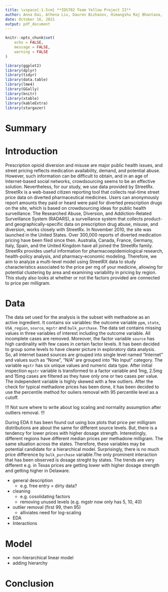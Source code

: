 ---
title: \vspace{-1.5cm} **IDS702 Team Yellow Project II**
author: Anna Dai, Athena Liu, Dauren Bizhanov, Himangshu Raj Bhantana, Moritz Wilksch
date: October 16, 2021
output: pdf_document
---

```{r setup, include=FALSE}
knitr::opts_chunk$set(
	echo = FALSE,
	message = FALSE,
	warning = FALSE
)

library(ggplot2)
library(dplyr)
library(tidyr)
library(data.table)
library(lme4)
library(GGally)
library(knitr)
library(xtable)
library(kableExtra)
library(stargazer)
```



# Summary

# Introduction
Prescription opioid diversion and misuse are major public health issues, and street pricing reflects medication availability, demand, and potential abuse. However, such information can be difficult to obtain, and in an age of Internet-based social networks, crowdsourcing seems to be an effective solution. Nevertheless, for our study, we use data provided by StreetRx. StreetRx is a web-based citizen reporting tool that collects real-time street price data on diverted pharmaceutical medicines. Users can anonymously report amounts they paid or heard were paid for diverted prescription drugs on the site, which is based on crowdsourcing ideas for public health surveillance. The Researched Abuse, Diversion, and Addiction-Related Surveillance System (RADARS), a surveillance system that collects product- and geographically-specific data on prescription drug abuse, misuse, and diversion, works closely with StreetRx. In November 2010, the site was launched in the United States. Over 300,000 reports of diverted medication pricing have been filed since then. Australia, Canada, France, Germany, Italy, Spain, and the United Kingdom have all joined the StreetRx family.
StreetRx provides useful information for pharmacoepidemiological research, health-policy analysis, and pharmacy-economic modeling. Therefore, we aim to analyze a multi-level model using StreetRX data to study characteristics associated to the price per mg of your medicine, allowing for potential clustering by area and examining variability in pricing by region. This study also looks at whether or not the factors provided are connected to price per milligram.

# Data
The data set used for the analysis is the subset with methadone as an active ingredient. It contains six variables: the outcome variable `ppm`, `state`, `USA_region`, `source`, `mgstr` and `bulk_purchase`. The data set contains missing values in three variables of interest including the outcome variable. All incomplete cases are removed. Moreover, the factor variable `source` has high cardinality with few cases in certain factor levels. It has been decided to group some levels to have clearer picture in exploratory data analysis. So, all internet based sources are grouped into single level named "Internet" and values such as "None", "N/A" are grouped into "No Input" category. The variable `mgstr` has six unique values and numeric data type. After initial inspection `mgstr` variable is transformed to a factor variable and 1mg, 2.5mg and 15mg cases are filtered as they have only one or two cases per value. The independent variable is highly skewed with a few outliers. After the check for typical methadone prices has been done, it has been decided to use the percentile method for ouliers removal with 95 percentile level as a cutoff.

!!! Not sure where to write about log scaling and normality assumption after outliers removal. !!!

During EDA it has been found out using box plots that price per milligram distributions are about the same for different source levels. But, there is a tendency for lower prices with higher dosage strength. Interestingly, different regions have different median prices per methadone milligram. The same situation across the states. Therefore, these variables may be potential candidate for a hierarchical model. Surprisingly, there is no much price difference by `bulk_purchase` variable.The only prominent interaction that has been observed is dosage streght by states. The trends are very different e.g. in Texas prices are getting lower with higher dosage strength and getting higher in Delaware.  

- general description
  - e.g. free entry = dirty data?
- cleaning
  - e.g. cosolidating factors
  - removing unused levels (e.g. mgstr now only has 5, 10, 40)
- outlier removal (first 99, then 95)
  - alliviates need for log-scaling
- EDA
- Interactions

# Model
- non-hierarchical linear model
- adding hierarchy

# Conclusion
